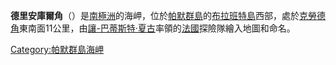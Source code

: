 {{coord|64|12|S|62|31|W|source:GNIS|display=title}}

'''德里安庫爾角'''（{{lang-en|Driencourt Point}}）是[[南極洲|南極洲]]的海岬，位於[[帕默群島|帕默群島]]的[[布拉班特島|布拉班特島]]西部，處於[[克勞德角|克勞德角]]東南面11公里，由[[讓-巴蒂斯特·夏古|讓-巴蒂斯特·夏古]]率領的[[法國|法國]]探險隊繪入地圖和命名。

{{DEFAULTSORT:Driencourt Point}}
[[Category:帕默群島海岬|Category:帕默群島海岬]]


{{PalmerArchipelago-geo-stub}}